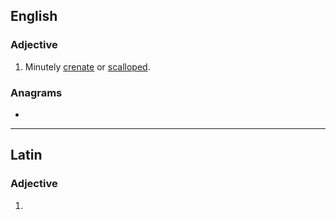 ==English==

===Adjective===
{{en-adj}}

# {{lb|en|sciences}} Minutely [[crenate]] or [[scalloped]].

===Anagrams===
* {{anagrams|en|calenture}}

----

==Latin==

===Adjective===
{{la-adj-form|crēnulāte}}

# {{inflection of|crēnulātus||voc|m|s|lang=la}}